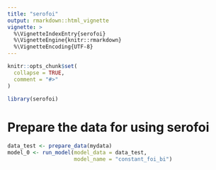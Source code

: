 ```yaml
---
title: "serofoi"
output: rmarkdown::html_vignette
vignette: >
  %\VignetteIndexEntry{serofoi}
  %\VignetteEngine{knitr::rmarkdown}
  %\VignetteEncoding{UTF-8}
---
```


```r
knitr::opts_chunk$set(
  collapse = TRUE,
  comment = "#>"
)
```

```r
library(serofoi)
```

# Prepare the data for using serofoi
```r
data_test <- prepare_data(mydata)
model_0 <- run_model(model_data = data_test,
                     model_name = "constant_foi_bi")
```
